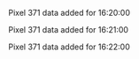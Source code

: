 Pixel 371 data added for 16:20:00

Pixel 371 data added for 16:21:00

Pixel 371 data added for 16:22:00

